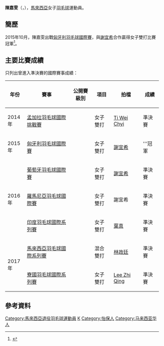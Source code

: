 {{noteTA|G1=Badminton}}
{{Infobox 羽球選手
| playername              = 陳嘉雯<br/>{{lang|en|Chin Kah Mun}}
| image                   = 
| size                    = 
| caption                 = 
| birth_name              = 
| date_of_birth           = {{birth_date_and_age|1995|3|25}}
| place_of_birth          = {{MAS}}[[霹靂州|霹靂州]][[怡保|怡保]]<ref name="Profile">{{cite web|title=Full Profile - Kah Mun CHIN|url=http://bwfcontent.tournamentsoftware.com/profile/biography.aspx?id=26C244E6-A3D8-4404-83E8-4B825603DEDB|website=tournamentsoftware.com}}{{Dead link|date=2019年11月 |bot=InternetArchiveBot |fix-attempted=yes }}{{en}}</ref>
| height                  = 
| weight                  = 
| event                   = 女子雙打、混合雙打
| country                 = {{MAS}}
| years_active            = 
| handedness              = 右手<ref name="Profile"/>
| coach                   = 
| highest_ranking         = 第75位（女雙-[[謝宜希|謝宜希]]）
| date_of_highest_ranking = 2016年3月31日<ref name="ranking">[http://bwfcontent.tournamentsoftware.com/ranking/player.aspx?id=10946&player=243564 BWF World Ranking - Ranking of Kah Mun CHIN (64671)]{{en}}</ref>
| current_ranking         = 沒有排名
| date_of_current_ranking = 
| played                  = 41勝–52負（女雙）<br/>14勝–21負（混雙）
| titles                  = 
| bwf_profile             = 26C244E6-A3D8-4404-83E8-4B825603DEDB
| bwf_id                  = 64671
| updated                 = 2021年8月17日
}}
{{MedalTableTop|width=286px}}
{{MedalSport | 女子[[羽毛球|羽毛球]]}}
{{MedalCompetition  | [[马来西亚全国羽毛球大奖赛总决赛|马来西亚全国羽毛球大奖赛总决赛]] }}
{{MedalGold  | [[2015年马来西亚全国羽毛球大奖赛总决赛|2015年 吉隆坡]] | 女子雙打 }}
{{MedalBottom}}
'''陳嘉雯'''（{{lang|en|Chin Kah Mun}}，{{bd|1995年|3月25日}}），[[馬來西亞|馬來西亞]]女子[[羽毛球|羽毛球]]運動員。

==簡歷==
2015年10月，陳嘉雯出戰[[2015年匈牙利羽毛球國際賽|匈牙利羽毛球國際賽]]，與[[謝宜希|謝宜希]]合作贏得女子雙打比賽冠軍<ref>{{cite news|title=匈牙利国际羽赛 马女双谢宜希/陈嘉雯抡元|url=http://www.kwongwah.com.my/?p=40356|agency=光华日报|date=2015-11-02}}{{Dead link|date=2020年7月 |bot=InternetArchiveBot |fix-attempted=yes }}</ref>。

==主要比賽成績==
只列出曾進入準決賽的國際賽事成績：
{| class=wikitable style="text-align:center; font-size:small;" 
!width="50"|年份
!width="180"|賽事
!width="80"|公開賽級別
!width="60"|項目
!width="100"|拍檔
!width="50"|成績
|-
!rowspan="1"|2014年
|[[2014年孟加拉羽毛球國際挑戰賽|孟加拉羽毛球國際挑戰賽]]
|{{BWFIC}}
|女子雙打
|[[Ti_Wei_Chyi|Ti Wei Chyi]]
|bgcolor="#b8860b"|準決賽
|-
!rowspan="1"|2015年
|[[2015年匈牙利羽毛球國際賽|匈牙利羽毛球國際賽]]
|{{BWFIS}}
|女子雙打
|[[謝宜希|謝宜希]]
|bgcolor="gold"|'''冠軍
|-
!rowspan="3"|2016年
|[[2016年葡萄牙羽毛球國際賽|葡萄牙羽毛球國際賽]]
|{{BWFIS}}
|女子雙打
|[[謝宜希|謝宜希]]
|bgcolor="#b8860b"|準決賽
|-
|[[2016年羅馬尼亞羽毛球國際賽|羅馬尼亞羽毛球國際賽]]
|{{BWFIS}}
|女子雙打
|謝宜希
|bgcolor="#b8860b"|準決賽
|-
|[[2016年印度羽毛球國際系列賽|印度羽毛球國際系列賽]]
|{{BWFIS}}
|女子雙打
|[[葉真|葉真]]
|bgcolor="#b8860b"|準決賽
|-
!rowspan="2"|2017年
|[[2017年馬來西亞羽毛球國際系列賽|馬來西亞羽毛球國際系列賽]]
|{{BWFIS}}
|混合雙打
|[[林政廷|林政廷]]
|bgcolor="#b8860b"|準決賽
|-
|[[2017年寮國羽毛球國際系列賽|寮國羽毛球國際系列賽]]
|{{BWFIS}}
|女子雙打
|[[Lee_Zhi_Qing|Lee Zhi Qing]]
|bgcolor="#b8860b"|準決賽
|}
{{BWF賽事級別索引}}

==參考資料==
{{Portal box|马来西亚|羽毛球}}
{{Reflist}}

{{DEFAULTSORT:Chin Kah Mun}}
[[Category:馬來西亞退役羽毛球運動員|Category:馬來西亞退役羽毛球運動員]]
[[Category:陳姓|K]]
[[Category:怡保人|Category:怡保人]]
[[Category:马来西亚华人|Category:马来西亚华人]]
